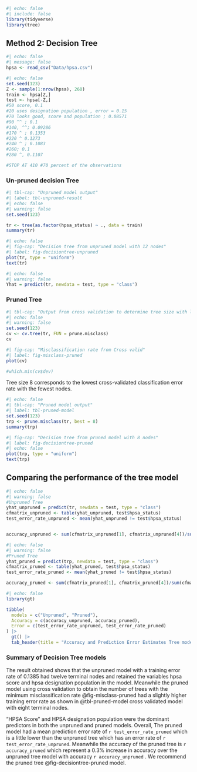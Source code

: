 ```r
#| echo: false
#| include: false
library(tidyverse)
library(tree)
```

## Method 2: Decision Tree

```r
#| echo: false
#| message: false
hpsa <- read_csv("Data/hpsa.csv")
```

```r
#| echo: false
set.seed(123)
Z <- sample(1:nrow(hpsa), 260)
train <- hpsa[Z,]
test <- hpsa[-Z,]
#50 score, 0.1
#20 uses designation population , error = 0.15
#70 looks good, score and population ; 0.08571
#90 ^^ ; 0.1
#140, ^^; 0.09286
#170 ^ ; 0.1353
#220 ^ 0.1273
#240 ^ ; 0.1083
#260; 0.1
#280 ^, 0.1107

#STOP AT 410 #70 percent of the observations

```

### Un-pruned decision Tree

```r
#| tbl-cap: "Unpruned model output"
#| label: tbl-unpruned-result
#| echo: false
#| warning: false
set.seed(123)

tr <- tree(as.factor(hpsa_status) ~ ., data = train)
summary(tr)
```

```r
#| echo: false
#| fig-cap: "Decision tree from unpruned model with 12 nodes"
#| label: fig-decisiontree-unpruned
plot(tr, type = "uniform")
text(tr)
```

```r
#| echo: false
#| warning: false
Yhat = predict(tr, newdata = test, type = "class")
```

### Pruned Tree

```r
#| tbl-cap: "Output from cross validation to determine tree size with lowest\n misclassification"
#| echo: false
#| warning: false
set.seed(123)
cv <- cv.tree(tr, FUN = prune.misclass)
cv
```

```r
#| fig-cap: "Misclassification rate from Cross valid"
#| label: fig-misclass-pruned
plot(cv)
```

```r
#which.min(cv$dev)
```

Tree size 8 corresponds to the lowest cross-validated classification error rate with the fewest nodes.

```r
#| echo: false
#| tbl-cap: "Pruned model output"
#| label: tbl-pruned-model
set.seed(123)
trp <- prune.misclass(tr, best = 8)
summary(trp)
```

```r
#| fig-cap: "Decision tree from pruned model with 8 nodes"
#| label: fig-decisiontree-pruned
#| echo: false
plot(trp, type = "uniform")
text(trp)
```

## Comparing the performance of the tree model

```r
#| echo: false
#| warning: false
#Unpruned Tree
yhat_unpruned = predict(tr, newdata = test, type = "class")
cfmatrix_unpruned <- table(yhat_unpruned, test$hpsa_status)
test_error_rate_unpruned <- mean(yhat_unpruned != test$hpsa_status)


accuracy_unpruned <- sum(cfmatrix_unpruned[1], cfmatrix_unpruned[4])/sum(cfmatrix_unpruned)
```

```r
#| echo: false
#| warning: false
#Pruned Tree
yhat_pruned = predict(trp, newdata = test, type = "class")
cfmatrix_pruned <- table(yhat_pruned, test$hpsa_status)
test_error_rate_pruned <- mean(yhat_pruned != test$hpsa_status)

accuracy_pruned <- sum(cfmatrix_pruned[1], cfmatrix_pruned[4])/sum(cfmatrix_pruned)
```

```r
#| echo: false
library(gt)

tibble(
  models = c("Unpruned", "Pruned"),
  Accuracy = c(accuracy_unpruned, accuracy_pruned),
  Error = c(test_error_rate_unpruned, test_error_rate_pruned)
) |>
  gt() |>
  tab_header(title = "Accuracy and Prediction Error Estimates Tree models")
```

### Summary of Decision Tree models

The result obtained shows that the unpruned model with a training error rate of 0.1385 had twelve terminal nodes and retained the variables hpsa score and hpsa designation population in the model.
Meanwhile the pruned model using cross validation to obtain the number of trees with the minimum misclassification rate @fig-misclass-pruned had a slightly higher training error rate as shown in @tbl-pruned-model cross validated model with eight terminal nodes.

"HPSA Score" and HPSA designation population were the dominant predictors in both the unpruned and pruned models.
Overall, The pruned model had a mean prediction error rate of `r test_error_rate_pruned` which is a little lower than the unpruned tree which has an error rate of `r test_error_rate_unpruned`.
Meanwhile the accuracy of the pruned tree is `r accuracy_pruned` which represent a 0.3% increase in accuracy over the unpruned tree model with accuracy `r accuracy_unpruned` .
We recommend the pruned tree @fig-decisiontree-pruned model.
